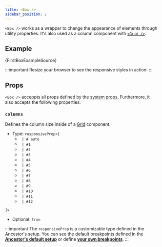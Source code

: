 ```yaml
---
title: <Box />
sidebar_position: 2
---
```



`<Box />` works as a wrapper to change the appearance of elements through utility properties.
It's also used as a column component with [`<Grid />`](/docs/api/grid).

## Example

<CodeBlock className='language-rescript'> {FirstBoxExampleSource}</CodeBlock>

:::important
Resize your browser to see the responsive styles in action.
:::

<Wrapper>
  <FirstBoxExample />
</Wrapper>

## Props

`<Box />` acceppts all props defined by the [system props](/docs/system-props).
Furthermore, it also accepts the following properties:

### `columns`

Defines the column size inside of a [Grid](/docs/api/grid) component.

- Type: `responsiveProp<[`
   - ` | # auto`
   - ` | #1`
   - ` | #2`
   - ` | #3`
   - ` | #4`
   - ` | #5`
   - ` | #6`
   - ` | #7`
   - ` | #8`
   - ` | #9`
   - ` | #10`
   - ` | #11`
   - ` | #12`

 `]>`

- Optional: `true`

:::important
 The `responsiveProp` is a customizable type defined in the Ancestor's setup.
 You can see the default breakpoints defined in the **[Ancestor's default setup](/docs/customization#default-breakpoints)** or define **[your own breakpoints](/docs/customization#custom-breakpoints)**.
:::
